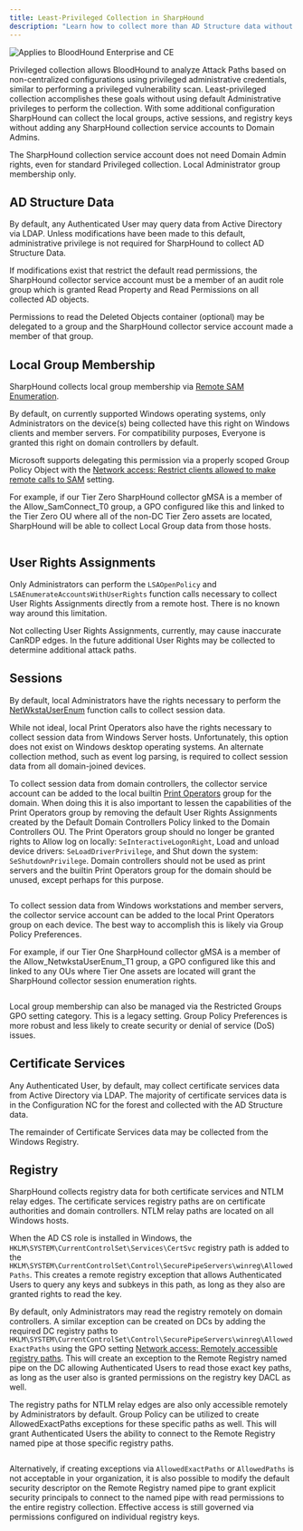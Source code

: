 ```yaml
---
title: Least-Privileged Collection in SharpHound
description: "Learn how to collect more than AD Structure data without Domain Admin."
---
```


<img noZoom src="/assets/enterprise-AND-community-edition-pill-tag.svg" alt="Applies to BloodHound Enterprise and CE"/>

Privileged collection allows BloodHound to analyze Attack Paths based on non-centralized configurations using privileged administrative credentials, similar to performing a privileged vulnerability scan. Least-privileged collection accomplishes these goals without using default Administrative privileges to perform the collection. With some additional configuration SharpHound can collect the local groups, active sessions, and registry keys without adding any SharpHound collection service accounts to Domain Admins.

<Warning>The SharpHound collection service account does not need Domain Admin rights, even for standard Privileged collection. Local Administrator group membership only.</Warning>

## AD Structure Data

By default, any Authenticated User may query data from Active Directory via LDAP. Unless modifications have been made to this default, administrative privilege is not required for SharpHound to collect AD Structure Data.

If modifications exist that restrict the default read permissions, the SharpHound collector service account must be a member of an audit role group which is granted Read Property and Read Permissions on all collected AD objects.

Permissions to read the Deleted Objects container (optional) may be delegated to a group and the SharpHound collector service account made a member of that group.

## Local Group Membership

SharpHound collects local group membership via [Remote SAM Enumeration](https://learn.microsoft.com/en-us/windows/security/threat-protection/security-policy-settings/network-access-restrict-clients-allowed-to-make-remote-sam-calls).

By default, on currently supported Windows operating systems, only Administrators on the device(s) being collected have this right on Windows clients and member servers.  For compatibility purposes, Everyone is granted this right on domain controllers by default.

Microsoft supports delegating this permission via a properly scoped Group Policy Object with the [Network access: Restrict clients allowed to make remote calls to SAM](https://learn.microsoft.com/en-us/previous-versions/windows/it-pro/windows-10/security/threat-protection/security-policy-settings/network-access-restrict-clients-allowed-to-make-remote-sam-calls) setting.

For example, if our Tier Zero SharpHound collector gMSA is a member of the Allow_SamConnect_T0 group, a GPO configured like this and linked to the Tier Zero OU where all of the non-DC Tier Zero assets are located, SharpHound will be able to collect Local Group data from those hosts.

<Frame>
  <img src="/assets/least-priv-gpo-samr.png" alt=""/>
</Frame>

## User Rights Assignments

Only Administrators can perform the `LSAOpenPolicy` and `LSAEnumerateAccountsWithUserRights` function calls necessary to collect User Rights Assignments directly from a remote host. There is no known way around this limitation.

Not collecting User Rights Assignments, currently, may cause inaccurate CanRDP edges. In the future additional User Rights may be collected to determine additional attack paths.

## Sessions

By default, local Administrators have the rights necessary to perform the [NetWkstaUserEnum](https://learn.microsoft.com/en-us/windows/win32/api/lmwksta/nf-lmwksta-netwkstauserenum) function calls to collect session data.

While not ideal, local Print Operators also have the rights necessary to collect session data from Windows Server hosts. Unfortunately, this option does not exist on Windows desktop operating systems. An alternate collection method, such as event log parsing, is required to collect session data from all domain-joined devices.

To collect session data from domain controllers, the collector service account can be added to the local builtin [Print Operators](https://learn.microsoft.com/en-us/windows-server/identity/ad-ds/manage/understand-security-groups#print-operators) group for the domain. When doing this it is also important to lessen the capabilities of the Print Operators group by removing the default User Rights Assignments created by the Default Domain Controllers Policy linked to the Domain Controllers OU. The Print Operators group should no longer be granted rights to Allow log on locally: `SeInteractiveLogonRight`, Load and unload device drivers: `SeLoadDriverPrivilege`, and Shut down the system: `SeShutdownPrivilege`. Domain controllers should not be used as print servers and the builtin Print Operators group for the domain should be unused, except perhaps for this purpose.

<Frame>
  <img src="/assets/least-priv-gpo-defang-printop.png" alt=""/>
</Frame>

To collect session data from Windows workstations and member servers, the collector service account can be added to the local Print Operators group on each device. The best way to accomplish this is likely via Group Policy Preferences.

For example, if our Tier One SharpHound collector gMSA is a member of the Allow_NetwkstaUserEnum_T1 group, a GPO configured like this and linked to any OUs where Tier One assets are located will grant the SharpHound collector session enumeration rights.

<Frame>
  <img src="/assets/least-priv-gpo-local-printop.png" alt=""/>
</Frame>

<Tip>Local group membership can also be managed via the Restricted Groups GPO setting category. This is a legacy setting. Group Policy Preferences is more robust and less likely to create security or denial of service (DoS) issues.</Tip>

## Certificate Services

Any Authenticated User, by default, may collect certificate services data from Active Directory via LDAP. The majority of certificate services data is in the Configuration NC for the forest and collected with the AD Structure data.

The remainder of Certificate Services data may be collected from the Windows Registry.

## Registry

SharpHound collects registry data for both certificate services and NTLM relay edges. The certificate services registry paths are on certificate authorities and domain controllers. NTLM relay paths are located on all Windows hosts.

When the AD CS role is installed in Windows, the `HKLM\SYSTEM\CurrentControlSet\Services\CertSvc` registry path is added to the `HKLM\SYSTEM\CurrentControlSet\Control\SecurePipeServers\winreg\AllowedPaths`. This creates a remote registry exception that allows Authenticated Users to query any keys and subkeys in this path, as long as they also are granted rights to read the key.

By default, only Administrators may read the registry remotely on domain controllers. A similar exception can be created on DCs by adding the required DC registry paths to `HKLM\SYSTEM\CurrentControlSet\Control\SecurePipeServers\winreg\AllowedExactPaths` using the GPO setting [Network access: Remotely accessible registry paths](https://learn.microsoft.com/en-us/previous-versions/windows/it-pro/windows-10/security/threat-protection/security-policy-settings/network-access-remotely-accessible-registry-paths). This will create an exception to the Remote Registry named pipe on the DC allowing Authenticated Users to read those exact key paths, as long as the user also is granted permissions on the registry key DACL as well.

The registry paths for NTLM relay edges are also only accessible remotely by Administrators by default. Group Policy can be utilized to create AllowedExactPaths exceptions for these specific paths as well. This will grant Authenticated Users the ability to connect to the Remote Registry named pipe at those specific registry paths.

<Frame>
  <img src="/assets/least-priv-gpo-winreg.png" alt=""/>
</Frame>

Alternatively, if creating exceptions via `AllowedExactPaths` or `AllowedPaths` is not acceptable in your organization, it is also possible to modify the default security descriptor on the Remote Registry named pipe to grant explicit security principals to connect to the named pipe with read permissions to the entire registry collection.  Effective access is still governed via permissions configured on individual registry keys.
